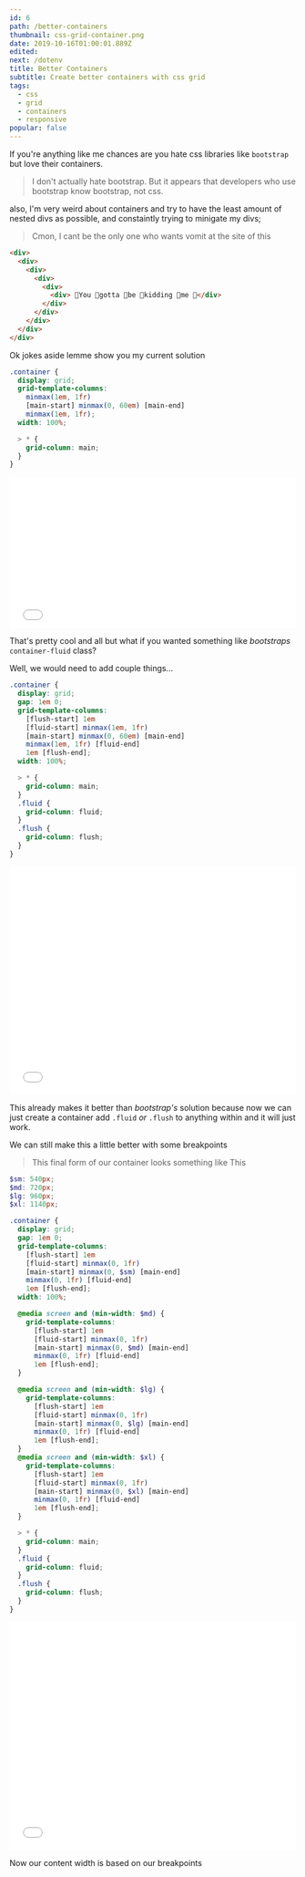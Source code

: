```yaml
---
id: 6
path: /better-containers
thumbnail: css-grid-container.png
date: 2019-10-16T01:00:01.889Z
edited:
next: /dotenv
title: Better Containers
subtitle: Create better containers with css grid
tags:
  - css
  - grid
  - containers
  - responsive
popular: false
---
```


If you're anything like me chances are you hate css libraries like `bootstrap` but love their containers.

> I don't actually hate bootstrap. But it appears that developers who use bootstrap know bootstrap, not css.

also, I'm very weird about containers and try to have the least amount of nested divs as possible, and constaintly trying to minigate my divs;

> Cmon, I cant be the only one who wants vomit at the site of this

```html
<div>
  <div>
    <div>
      <div>
        <div>
          <div> 💩You 💩gotta 💩be 💩kidding 💩me 💩</div>
        </div>
      </div>
    </div>
  </div>
</div>
```

Ok jokes aside lemme show you my current solution

```scss
.container {
  display: grid;
  grid-template-columns:
    minmax(1em, 1fr)
    [main-start] minmax(0, 60em) [main-end]
    minmax(1em, 1fr);
  width: 100%;

  > * {
    grid-column: main;
  }
}
```

<iframe
  height="265"
  style="width: 100%;"
  scrolling="no"
  title="css grid container 1"
  src="//codepen.io/glweems/embed/xxKJQOq/?height=265&theme-id=0&default-tab=result"
  frameborder="no"
  allowtransparency="true"
  allowfullscreen="true"
>
  See the Pen
  <a href="https://codepen.io/glweems/pen/xxKJQOq/">
    css grid container 1
  </a> by Garrett Weems (<a href="https://codepen.io/glweems">@glweems</a>) on
  <a href="https://codepen.io">CodePen</a>.
</iframe>

That's pretty cool and all but what if you wanted something like _bootstraps_ `container-fluid` class?

Well, we would need to add couple things...

```scss
.container {
  display: grid;
  gap: 1em 0;
  grid-template-columns:
    [flush-start] 1em
    [fluid-start] minmax(1em, 1fr)
    [main-start] minmax(0, 60em) [main-end]
    minmax(1em, 1fr) [fluid-end]
    1em [flush-end];
  width: 100%;

  > * {
    grid-column: main;
  }
  .fluid {
    grid-column: fluid;
  }
  .flush {
    grid-column: flush;
  }
}
```

<iframe
  height="400"
  style="width: 100%;"
  scrolling="no"
  title="css grid container 2"
  src="//codepen.io/glweems/embed/jONpQpb/?height=265&theme-id=0&default-tab=result"
  frameborder="no"
  allowtransparency="true"
  allowfullscreen="true"
>
  See the Pen{' '}
  <a href="https://codepen.io/glweems/pen/jONpQpb/">css grid container 2</a> by
  Garrett Weems (<a href="https://codepen.io/glweems">@glweems</a>) on{' '}
  <a href="https://codepen.io">CodePen</a>.
</iframe>

This already makes it better than _bootstrap's_ solution because now we can just create a container add `.fluid` _or_ `.flush` to anything within and it will just work.

We can still make this a little better with some breakpoints

> This final form of our container looks something like This

```scss
$sm: 540px;
$md: 720px;
$lg: 960px;
$xl: 1140px;

.container {
  display: grid;
  gap: 1em 0;
  grid-template-columns:
    [flush-start] 1em
    [fluid-start] minmax(0, 1fr)
    [main-start] minmax(0, $sm) [main-end]
    minmax(0, 1fr) [fluid-end]
    1em [flush-end];
  width: 100%;

  @media screen and (min-width: $md) {
    grid-template-columns:
      [flush-start] 1em
      [fluid-start] minmax(0, 1fr)
      [main-start] minmax(0, $md) [main-end]
      minmax(0, 1fr) [fluid-end]
      1em [flush-end];
  }

  @media screen and (min-width: $lg) {
    grid-template-columns:
      [flush-start] 1em
      [fluid-start] minmax(0, 1fr)
      [main-start] minmax(0, $lg) [main-end]
      minmax(0, 1fr) [fluid-end]
      1em [flush-end];
  }
  @media screen and (min-width: $xl) {
    grid-template-columns:
      [flush-start] 1em
      [fluid-start] minmax(0, 1fr)
      [main-start] minmax(0, $xl) [main-end]
      minmax(0, 1fr) [fluid-end]
      1em [flush-end];
  }

  > * {
    grid-column: main;
  }
  .fluid {
    grid-column: fluid;
  }
  .flush {
    grid-column: flush;
  }
}
```

<iframe
  height="400"
  style="width: 100%;"
  scrolling="no"
  title="css grid container"
  src="//codepen.io/glweems/embed/xxKJmPQ/?height=265&theme-id=0&default-tab=result"
  frameborder="no"
  allowtransparency="true"
  allowfullscreen="true"
>
  See the Pen
  <a href="https://codepen.io/glweems/pen/xxKJmPQ/">css grid container</a>
  by Garrett Weems (<a href="https://codepen.io/glweems">@glweems</a>) on
  <a href="https://codepen.io">CodePen</a>.
</iframe>

Now our content width is based on our breakpoints
